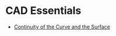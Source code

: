# CAD Essentials

- [Continuity of the Curve and the Surface](./cad-essentials/continuity-curve-and-surface)